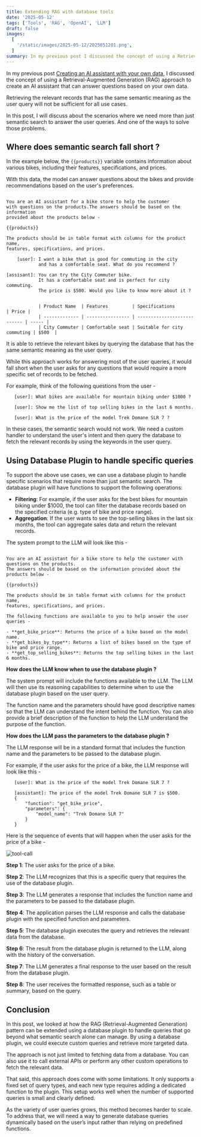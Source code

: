 ```yaml
---
title: Extending RAG with database tools
date: '2025-05-12'
tags: ['Tools', 'RAG', 'OpenAI', 'LLM']
draft: false
images:
  [  
    '/static/images/2025-05-12/2025051201.png',
  ]
summary: In my previous post I discussed the concept of using a Retrieval-Augmented Generation (RAG) approach to create an AI assistant that can answer questions based on your own data. Retrieving the relevant records that has the same semantic meaning as the user query will not be sufficient for all use cases. In this post, I will discuss about the scenarios where we need more than just semantic search to answer the user queries.  And one of the ways to solve those problems.
---
```



In my previous post [Creating an AI assistant with your own data](https://binarytrails.com/posts/2024/04/26/rag-pattern), I discussed the concept of using a Retrieval-Augmented Generation (RAG) approach to create an AI assistant that can answer questions based on your own data. 

Retrieving the relevant records that has the same semantic meaning as the user query will not be sufficient for all use cases. 

In this post, I will discuss about the scenarios where we need more than just semantic search to answer the user queries. And one of the ways to solve those problems.

## Where does semantic search fall short ?

In the example below, the `{{products}}` variable contains information about various bikes, including their features, specifications, and prices. 

With this data, the model can answer questions about the bikes and provide recommendations based on the user's preferences.

   ```text

   You are an AI assistant for a bike store to help the customer
   with questions on the products.The answers should be based on the information
   provided about the products below -

   {{products}}

   The products should be in table format with columns for the product name,
   features, specifications, and prices.

       [user]: I want a bike that is good for commuting in the city
               and has a comfortable seat. What do you recommend ?

   [assisant]: You can try the City Commuter bike.
               It has a comfortable seat and is perfect for city commuting.
               The price is $500. Would you like to know more about it ?


               | Product Name  | Features         | Specifications              | Price |
               | ------------- | ---------------- | --------------------------- | ----- |
               | City Commuter | Comfortable seat | Suitable for city commuting | $500  |

   ```

It is able to retrieve the relevant bikes by querying the database that has the same semantic meaning as the user query.

While this approach works for answering most of the user queries, it would fall short when the user asks for any questions that would require a more specific set of records to be fetched.

For example, think of the following questions from the user -

```text
   [user]: What bikes are available for mountain biking under $1000 ?

```

```text
   [user]: Show me the list of top selling bikes in the last 6 months.

```

```text
   [user]: What is the price of the model Trek Domane SLR 7 ? 
```

In these cases, the semantic search would not work. We need a custom handler to understand the user's intent and then query the database to fetch the relevant records by using the keywords in the user query.

## Using Database Plugin to handle specific queries

To support the above use cases, we can use a database plugin to handle specific scenarios that require more than just semantic search. The database plugin will have functions  to support the following operations:

- **Filtering**: For example, if the user asks for the best bikes for mountain biking under $1000, the tool can filter the database records based on the specified criteria (e.g. type of bike and price range).
- **Aggregation**: If the user wants to see the top-selling bikes in the last six months, the tool can aggregate sales data and return the relevant records.

The system prompt to the LLM will look like this -

```text

You are an AI assistant for a bike store to help the customer with questions on the products.
The answers should be based on the information provided about the products below -

{{products}}

The products should be in table format with columns for the product name,
features, specifications, and prices.

The following functions are available to you to help answer the user queries -

- **get_bike_price**: Returns the price of a bike based on the model name.
- **get_bikes_by_type**: Returns a list of bikes based on the type of bike and price range.
- **get_top_selling_bikes**: Returns the top selling bikes in the last 6 months.

```

**How does the LLM know when to use the database plugin ?**

The system prompt will include the functions available to the LLM. The LLM will then use its reasoning capabilities to determine when to use the database plugin based on the user query. 

The function name and the parameters should have good descriptive names so that the LLM can understand the intent behind the function. You can also provide a brief description of the function to help the LLM understand the purpose of the function.

**How does the LLM pass the parameters to the database plugin ?**

The LLM response will be in a standard format that includes the function name and the parameters to be passed to the database plugin. 

For example, if the user asks for the price of a bike, the LLM response will look like this -

```text
   [user]: What is the price of the model Trek Domane SLR 7 ? 

   [assistant]: The price of the model Trek Domane SLR 7 is $500.
   {
       "function": "get_bike_price",
       "parameters": {
           "model_name": "Trek Domane SLR 7"
       }
   }
```

Here is the sequence of events that will happen when the user asks for the price of a bike -

![tool-call](/static/images/2025-05-12/2025051201.png)

**Step 1**: The user asks for the price of a bike.

**Step 2**: The LLM recognizes that this is a specific query that requires the use of the database plugin.  

**Step 3**: The LLM generates a response that includes the function name and the parameters to be passed to the database plugin.  

**Step 4**: The application parses the LLM response and calls the database plugin with the specified function and parameters.  

**Step 5**: The database plugin executes the query and retrieves the relevant data from the database.  

**Step 6**: The result from the database plugin is returned to the LLM, along with the history of the conversation.  

**Step 7**: The LLM generates a final response to the user based on the result from the database plugin.  

**Step 8**: The user receives the formatted response, such as a table or summary, based on the query.

  
## Conclusion

In this post, we looked at how the RAG (Retrieval-Augmented Generation) pattern can be extended using a database plugin to handle queries that go beyond what semantic search alone can manage. By using a database plugin, we could execute custom queries and retrieve more targeted data.

The approach is not just limited to fetching data from a database. You can also use it to call external APIs or perform any other custom operations to fetch the relevant data.  

That said, this approach does come with some limitations. It only supports a fixed set of query types, and each new type requires adding a dedicated function to the plugin. This setup works well when the number of supported queries is small and clearly defined.

As the variety of user queries grows, this method becomes harder to scale. To address that, we will need a way to generate database queries dynamically based on the user’s input rather than relying on predefined functions.

